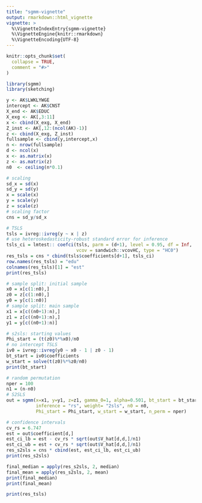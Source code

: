 ```yaml
---
title: "sgmm-vignette"
output: rmarkdown::html_vignette
vignette: >
  %\VignetteIndexEntry{sgmm-vignette}
  %\VignetteEngine{knitr::rmarkdown}
  %\VignetteEncoding{UTF-8}
---
```


```r
knitr::opts_chunk$set(
  collapse = TRUE,
  comment = "#>"
)
```

```r
library(sgmm)
library(sketching)
```


```r
y <- AK$LWKLYWGE
intercept <- AK$CNST
X_end <- AK$EDUC
X_exg <- AK[,3:11]
x <- cbind(X_exg, X_end)
Z_inst <- AK[,12:(ncol(AK)-1)]
z <- cbind(X_exg, Z_inst)
fullsample <- cbind(y,intercept,x)
n <- nrow(fullsample)
d <- ncol(x)
x <- as.matrix(x)
z <- as.matrix(z)
n0  <- ceiling(n*0.1)
```


```r
# scaling
sd_x = sd(x)
sd_y = sd(y)
x = scale(x)
y = scale(y)
z = scale(z)
# scaling factor
cns = sd_y/sd_x
```


```r
# TSLS
tsls = ivreg::ivreg(y ~ x | z) 
# use heteroskedasticity-robust standard error for inference
tsls_ci = lmtest:: coefci(tsls, parm = (d+1), level = 0.95, df = Inf, 
                          vcov = sandwich::vcovHC, type = "HC0")
res_tsls = cns * cbind(tsls$coefficients[d+1], tsls_ci)
row.names(res_tsls) = "edu"
colnames(res_tsls)[1] = "est"
print(res_tsls)
```

```r
# sample split: initial sample 
x0 = x[c(1:n0),]
z0 = z[c(1:n0),]
y0 = y[c(1:n0)]
# sample split: main sample 
x1 = x[c((n0+1):n),]
z1 = z[c((n0+1):n),]
y1 = y[c((n0+1):n)]
```


```r
# s2sls: starting values
Phi_start = (t(z0)%*%x0)/n0
# no intercept TSLS
iv0 = ivreg::ivreg(y0 ~ x0 - 1 | z0 - 1)
bt_start = iv0$coefficients
w_start = solve(t(z0)%*%z0/n0)
print(bt_start)
```

```r
# random permutation
nper = 100
n1 = (n-n0)
# S2SLS
out = sgmm(x=x1, y=y1, z=z1, gamma_0=1, alpha=0.501, bt_start = bt_start,
           inference = "rs", weight= "2sls", n0 = n0,
           Phi_start = Phi_start, w_start = w_start, n_perm = nper)
```


```r
# confidence intervals 
cv_rs = 6.747
est = out$coefficient[d,]
est_ci_lb = est - cv_rs * sqrt(out$V_hat[d,d,]/n1)
est_ci_ub = est + cv_rs * sqrt(out$V_hat[d,d,]/n1)
res_s2sls = cns * cbind(est, est_ci_lb, est_ci_ub)
print(res_s2sls)
```


```r
final_median = apply(res_s2sls, 2, median)
final_mean = apply(res_s2sls, 2, mean)
print(final_median)
print(final_mean)
```

```r
print(res_tsls)
```

